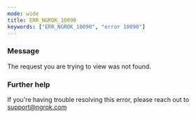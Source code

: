 ```yaml
---
mode: wide
title: ERR_NGROK_10090
keywords: ["ERR_NGROK_10090", "error 10090"]
---
```


### Message

The request you are trying to view was not found.

### Further help

If you're having trouble resolving this error, please reach out to [support@ngrok.com](mailto:support@ngrok.com?subject=Help%20with%20ERR_NGROK_10090)
